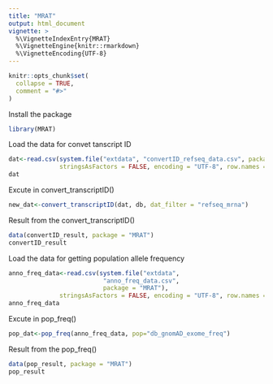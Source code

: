 ```yaml
---
title: "MRAT"
output: html_document
vignette: >
  %\VignetteIndexEntry{MRAT}
  %\VignetteEngine{knitr::rmarkdown}
  %\VignetteEncoding{UTF-8}
---
```


```r
knitr::opts_chunk$set(
  collapse = TRUE,
  comment = "#>"
)
```
Install the package
```r
library(MRAT)
```

Load the data for convet tanscript ID
```r
dat<-read.csv(system.file("extdata", "convertID_refseq_data.csv", package = "MRAT"),
              stringsAsFactors = FALSE, encoding = "UTF-8", row.names = NULL, sep = ",")
dat
```

Excute in convert_transcriptID()
```r
new_dat<-convert_transcriptID(dat, db, dat_filter = "refseq_mrna")
```

Result from the convert_transcriptID()
```r
data(convertID_result, package = "MRAT")
convertID_result
```

Load the data for getting population allele frequency
```r
anno_freq_data<-read.csv(system.file("extdata",
                          "anno_freq_data.csv",
                          package = "MRAT"),
              stringsAsFactors = FALSE, encoding = "UTF-8", row.names = NULL, sep = ",")
anno_freq_data
```

Excute in pop_freq()
```r
pop_dat<-pop_freq(anno_freq_data, pop="db_gnomAD_exome_freq")
```

Result from the pop_freq()
```r
data(pop_result, package = "MRAT")
pop_result
```

